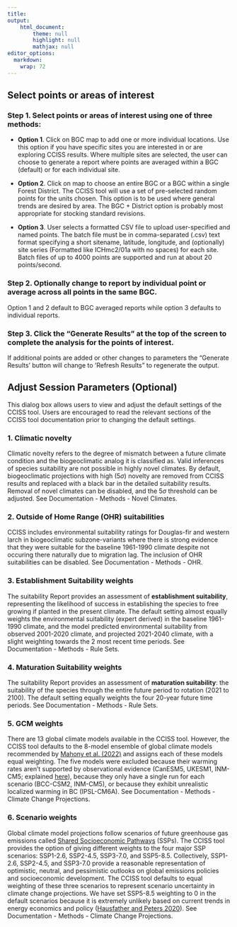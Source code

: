 ```yaml
---
title: 
output: 
    html_document:
        theme: null
        highlight: null
        mathjax: null
editor_options: 
  markdown: 
    wrap: 72
---
```


## Select points or areas of interest

### **Step 1.** Select points or areas of interest using **one of three methods**:

-   **Option 1**. Click on BGC map to add one or more individual
    locations. Use this option if you have specific sites you are
    interested in or are exploring CCISS results. Where multiple sites
    are selected, the user can choose to generate a report where points
    are averaged within a BGC (default) or for each individual site.

-   **Option 2**. Click on map to choose an entire BGC or a BGC within a
    single Forest District. The CCISS tool will use a set of
    pre-selected random points for the units chosen. This option is to
    be used where general trends are desired by area. The BGC + District
    option is probably most appropriate for stocking standard revisions.

-   **Option 3**. User selects a formatted CSV file to upload
    user-specified and named points. The batch file must be in
    comma-separated (.csv) text format specifying a short sitename,
    latitude, longitude, and (optionally) site series (Formatted like
    ICHmc2/01a with no spaces) for each site. Batch files of up to 4000 points 
    are supported and run at about 20 points/second. 

### **Step 2**. Optionally change to report by individual point or average across all points in the same BGC.

Option 1 and 2 default to BGC averaged reports while option 3 defaults
to individual reports.

### **Step 3**. Click the "Generate Results" at the top of the screen to complete the analysis for the points of interest.

If additional points are added or other changes to parameters the
"Generate Results' button will change to 'Refresh Results" to regenerate
the output.

## Adjust Session Parameters (Optional)

This dialog box allows users to view and adjust the default settings of the CCISS tool. Users are encouraged to read the relevant sections of the CCISS tool documentation prior to changing the default settings. 

### 1. Climatic novelty

Climatic novelty refers to the degree of mismatch between a future climate condition and the biogeoclimatic analog it is classified as. Valid inferences of species suitability are not possible in highly novel climates. By default, biogeoclimatic projections with high (5$\sigma$) novelty are removed from CCISS results and replaced with a black bar in the detailed suitability results. Removal of novel climates can be disabled, and the 5$\sigma$ threshold can be adjusted. See Documentation - Methods - Novel Climates.  

### 2. Outside of Home Range (OHR) suitabilities

CCISS includes environmental suitability ratings for Douglas-fir and western larch in biogeoclimatic subzone-variants where there is strong evidence that they were suitable for the baseline 1961-1990 climate despite not occuring there naturally due to migration lag. The inclusion of OHR suitabilities can be disabled. See Documentation - Methods - OHR. 

### 3. Establishment Suitability weights

The suitability Report provides an assessment of **establishment
suitability**, representing the likelihood of success in establishing
the species to free growing if planted in the present climate. 
The default setting almost equally weights the environmental suitability (expert derived) in the baseline
1961-1990 climate, and the model predicted environmental suitability from observed 2001-2020 climate, and projected 2021-2040 climate, with a slight weighting towards the 2 most recent time periods.  See Documentation - Methods - Rule Sets.  

### 4. Maturation Suitability weights

The suitability Report provides an assessment of **maturation
suitability**: the suitability of the species through the entire future
period to rotation (2021 to 2100). The default setting equally weights
the four 20-year future time periods. See Documentation - Methods - Rule Sets.  

### 5. GCM weights

There are 13 global climate models available in the CCISS tool. However,
the CCISS tool defaults to the 8-model ensemble of global climate models
recommended by [Mahony et al. (2022)](https://doi.org/10.1002/joc.7566)
and assigns each of these models equal weighting. The five models were
excluded because their warming rates aren't supported by observational
evidence (CanESM5, UKESM1, INM-CM5; explained
[here](https://www2.gov.bc.ca/assets/gov/environment/natural-resource-stewardship/nrs-climate-change/climatena_8modelrationale.pdf)),
because they only have a single run for each scenario (BCC-CSM2,
INM-CM5), or because they exhibit unrealistic localized warming in BC
(IPSL-CM6A). See Documentation - Methods - Climate Change Projections.  

### 6. Scenario weights

Global climate model projections follow scenarios of future greenhouse
gas emissions called [Shared Socioeconomic
Pathways](https://www.carbonbrief.org/explainer-how-shared-socioeconomic-pathways-explore-future-climate-change)
(SSPs). The CCISS tool provides the option of giving different weights
to the four major SSP scenarios: SSP1-2.6, SSP2-4.5, SSP3-7.0, and
SSP5-8.5. Collectively, SSP1-2.6, SSP2-4.5, and SSP3-7.0 provide a
reasonable representation of optimistic, neutral, and pessimistic
outlooks on global emissions policies and socioeconomic development. The
CCISS tool defaults to equal weighting of these three scenarios to
represent scenario uncertainty in climate change projections. We have
set SSP5-8.5 weighting to 0 in the default scenarios because it is
extremely unlikely based on current trends in energy economics and
policy ([Hausfather and Peters
2020](https://www.nature.com/articles/d41586-020-00177-3)). See Documentation - Methods - Climate Change Projections.  
